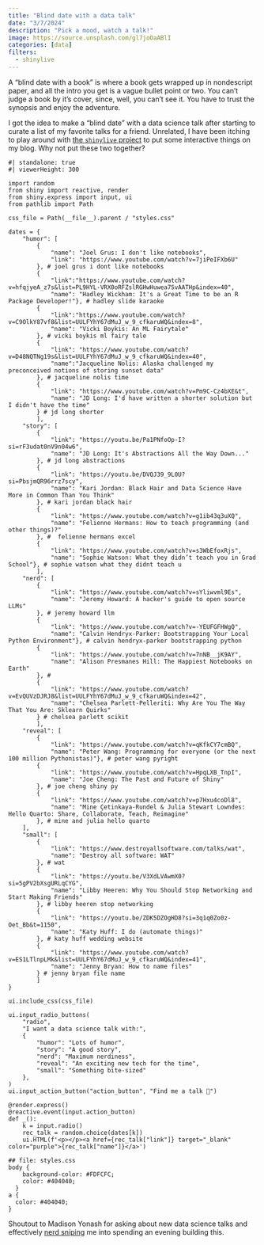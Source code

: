 ```yaml
---
title: "Blind date with a data talk"
date: "3/7/2024"
description: "Pick a mood, watch a talk!"
image: https://source.unsplash.com/gl7joOaABlI
categories: [data]
filters:
  - shinylive
---
```


A "blind date with a book" is where a book gets wrapped up in nondescript paper, and all the intro you get is a vague bullet point or two. You can't judge a book by it's cover, since, well, you can't see it. You have to trust the synopsis and enjoy the adventure.

I got the idea to make a "blind date" with a data science talk after starting to curate a list of my favorite talks for a friend. Unrelated, I have been itching to play around with [the `shinylive` project](https://github.com/quarto-ext/shinylive) to put some interactive things on my blog. Why not put these two together?

```shinylive-python
#| standalone: true
#| viewerHeight: 300

import random
from shiny import reactive, render
from shiny.express import input, ui
from pathlib import Path

css_file = Path(__file__).parent / "styles.css"

dates = {
    "humor": [
        {
            "name": "Joel Grus: I don't like notebooks",
            "link": "https://www.youtube.com/watch?v=7jiPeIFXb6U"
        }, # joel grus i dont like notebooks
        {
            "link":"https://www.youtube.com/watch?v=hfqjyeA_z7s&list=PL9HYL-VRX0oRFZslRGHwHuwea7SvAATHp&index=40",
            "name": "Hadley Wickham: It's a Great Time to be an R Package Developer!"}, # hadley slide karaoke
        {
            "link":"https://www.youtube.com/watch?v=C9OlkY87vf8&list=UULFYhY67dMuJ_w_9_cfkaruWQ&index=8",
            "name": "Vicki Boykis: An ML Fairytale"
        }, # vicki boykis ml fairy tale
        {
            "link": "https://www.youtube.com/watch?v=D48NQTNg19s&list=UULFYhY67dMuJ_w_9_cfkaruWQ&index=40",
            "name":"Jacqueline Nolis: Alaska challenged my preconceived notions of storing sunset data"
        }, # jacqueline nolis time
        {
            "link": "https://www.youtube.com/watch?v=Pm9C-Cz4bXE&t",
            "name": "JD Long: I'd have written a shorter solution but I didn't have the time"
        } # jd long shorter 
        ],
    "story": [
        {
            "link": "https://youtu.be/Pa1PNfoOp-I?si=rF3udat0nV9n04w6",
            "name": "JD Long: It's Abstractions All the Way Down..."
        }, # jd long abstractions
        {
            "link": "https://youtu.be/DVQJ39_9L0U?si=PbsjmQR96rrz7scy",
            "name": "Kari Jordan: Black Hair and Data Science Have More in Common Than You Think"
        }, # kari jordan black hair
        {
            "link": "https://www.youtube.com/watch?v=g1ib43q3uXQ",
            "name": "Felienne Hermans: How to teach programming (and other things)?"
        }, #  felienne hermans excel
        {
            "link": "https://www.youtube.com/watch?v=s3WbEfoxRjs",
            "name": "Sophie Watson: What they didn’t teach you in Grad School"}, # sophie watson what they didnt teach u
        ],
    "nerd": [
        {
            "link": "https://www.youtube.com/watch?v=sYliwvml9Es",
            "name": "Jeremy Howard: A hacker's guide to open source LLMs"
        }, # jeremy howard llm
        {
            "link": "https://www.youtube.com/watch?v=-YEUFGFHWgQ",
            "name": "Calvin Hendryx-Parker: Bootstrapping Your Local Python Environment"}, # calvin hendryx-parker bootstrapping python
        {
            "link": "https://www.youtube.com/watch?v=7nNB__jK9AY",
            "name": "Alison Presmanes Hill: The Happiest Notebooks on Earth"
        }, # 
        {
            "link": "https://www.youtube.com/watch?v=EvQUVzDJRJ8&list=UULFYhY67dMuJ_w_9_cfkaruWQ&index=42",
            "name": "Chelsea Parlett-Pelleriti: Why Are You The Way That You Are: Sklearn Quirks"
        } # chelsea parlett scikit
        ],
    "reveal": [
        {
            "link": "https://www.youtube.com/watch?v=qKfkCY7cmBQ",
            "name": "Peter Wang: Programming for everyone (or the next 100 million Pythonistas)"}, # peter wang pyright
        {
            "link": "https://www.youtube.com/watch?v=HpqLXB_TnpI",
            "name": "Joe Cheng: The Past and Future of Shiny"
        }, # joe cheng shiny py 
        {
            "link": "https://www.youtube.com/watch?v=p7Hxu4coDl8", 
            "name": "Mine Çetinkaya-Rundel & Julia Stewart Lowndes: Hello Quarto: Share, Collaborate, Teach, Reimagine"
        }, # mine and julia hello quarto
    ],
    "small": [
        {
            "link": "https://www.destroyallsoftware.com/talks/wat",
            "name": "Destroy all software: WAT"
        }, # wat
        {
            "link": "https://youtu.be/V3XdLVAwmX0?si=5gPV2bXsgURLqCYG",
            "name": "Libby Heeren: Why You Should Stop Networking and Start Making Friends"
        }, # libby heeren stop networking
        {
            "link": "https://youtu.be/ZDK5DZOgHD8?si=3q1q0Zo0z-Oet_Bb&t=1150",
            "name": "Katy Huff: I do (automate things)"
        }, # katy huff wedding website
        {
            "link": "https://www.youtube.com/watch?v=ES1LTlnpLMk&list=UULFYhY67dMuJ_w_9_cfkaruWQ&index=41",
            "name": "Jenny Bryan: How to name files"
        } # jenny bryan file name
        ]
}

ui.include_css(css_file)

ui.input_radio_buttons(  
    "radio",  
    "I want a data science talk with:",  
    {
        "humor": "Lots of humor", 
        "story": "A good story", 
        "nerd": "Maximum nerdiness",
        "reveal": "An exciting new tech for the time",
        "small": "Something bite-sized"
    },  
)
ui.input_action_button("action_button", "Find me a talk 🔮")  

@render.express()
@reactive.event(input.action_button)
def _():
    k = input.radio()
    rec_talk = random.choice(dates[k])
    ui.HTML(f'<p></p><a href={rec_talk["link"]} target="_blank" color="purple">{rec_talk["name"]}</a>')

## file: styles.css
body {
    background-color: #FDFCFC;
    color: #404040;
  }
a {
  color: #404040;
}
```

Shoutout to Madison Yonash for asking about new data science talks and effectively [nerd sniping](https://www.explainxkcd.com/wiki/index.php/356:_Nerd_Sniping) me into spending an evening building this. 
